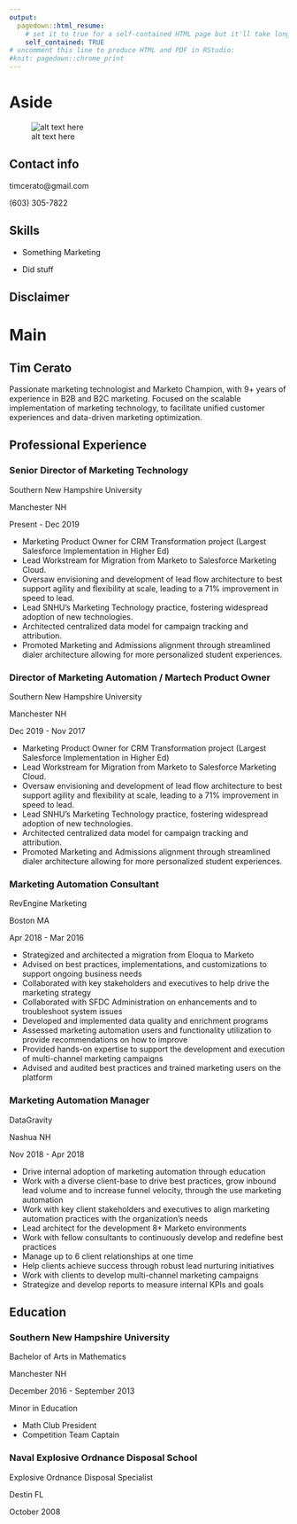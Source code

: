 ```yaml
---
output:
  pagedown::html_resume:
    # set it to true for a self-contained HTML page but it'll take longer to render
    self_contained: TRUE
# uncomment this line to produce HTML and PDF in RStudio:
#knit: pagedown::chrome_print
---
```

 
  
Aside
====================================
  
  ![alt text here](pictures/0.jpg)

Contact info 
------------------------------------
  
<i class="fa fa-envelope"></i> timcerato@gmail.com  
  
<i class="fa fa-phone"></i> (603) 305-7822


Skills 
------------------------------------
  
- <i class="fa fa-empire"></i> Something Marketing

- <i class="fa fa-resistance"></i> Did stuff

Disclaimer
------------------------------------


Main
====================================

Tim Cerato {#title}
------------------------------------

Passionate marketing technologist and Marketo Champion, with 9+ years of experience in B2B and B2C marketing. Focused on the scalable implementation of marketing technology, to facilitate unified customer experiences and data-driven marketing optimization.

Professional Experience {data-icon=briefcase}
------------------------------------

### Senior Director of Marketing Technology

Southern New Hampshire University

Manchester NH

Present - Dec 2019

:::consice
- Marketing Product Owner for CRM Transformation project (Largest Salesforce Implementation in Higher Ed)
- Lead Workstream for Migration from Marketo to Salesforce Marketing Cloud.
- Oversaw envisioning and development of lead flow architecture to best support agility and flexibility at scale, leading to a 71% improvement in speed to lead.
- Lead SNHU's Marketing Technology practice, fostering widespread adoption of new technologies.
- Architected centralized data model for campaign tracking and attribution.
- Promoted Marketing and Admissions alignment through streamlined dialer architecture allowing for more personalized student experiences.
:::

### Director of Marketing Automation / Martech Product Owner

Southern New Hampshire University

Manchester NH

Dec 2019 - Nov 2017

:::consice
- Marketing Product Owner for CRM Transformation project (Largest Salesforce Implementation in Higher Ed)
- Lead Workstream for Migration from Marketo to Salesforce Marketing Cloud.
- Oversaw envisioning and development of lead flow architecture to best support agility and flexibility at scale, leading to a 71% improvement in speed to lead.
- Lead SNHU's Marketing Technology practice, fostering widespread adoption of new technologies.
- Architected centralized data model for campaign tracking and attribution.
- Promoted Marketing and Admissions alignment through streamlined dialer architecture allowing for more personalized student experiences.
:::

### Marketing Automation Consultant

RevEngine Marketing

Boston MA

Apr 2018 - Mar 2016

:::consice
- Strategized and architected a migration from Eloqua
to Marketo
- Advised on best practices, implementations, and customizations to support ongoing business needs
- Collaborated with key stakeholders and executives to help drive the marketing strategy
- Collaborated with SFDC Administration on enhancements and to troubleshoot system issues
- Developed and implemented data quality and enrichment programs
- Assessed marketing automation users and functionality utilization to provide recommendations on how to improve
- Provided hands-on expertise to support the development and execution of multi-channel marketing campaigns
- Advised and audited best practices and trained marketing users on the platform
:::

### Marketing Automation Manager

DataGravity

Nashua NH

Nov 2018 - Apr 2018

:::consice
- Drive internal adoption of marketing automation through education
- Work with a diverse client-base to drive best practices, grow inbound lead volume and to increase funnel velocity, through the use marketing automation
- Work with key client stakeholders and executives to align marketing automation practices with the organization’s needs
- Lead architect for the development 8+ Marketo environments
- Work with fellow consultants to continuously develop and redefine best practices
- Manage up to 6 client relationships at one time
- Help clients achieve success through robust lead nurturing initiatives
- Work with clients to develop multi-channel marketing campaigns
- Strategize and develop reports to measure internal KPIs and goals
:::


Education {data-icon=graduation-cap}
------------------------------------

### Southern New Hampshire University

Bachelor of Arts in Mathematics

Manchester NH

December 2016 - September 2013

Minor in Education

- Math Club President
- Competition Team Captain

### Naval Explosive Ordnance Disposal School 

Explosive Ordnance Disposal Specialist

Destin FL

October 2008